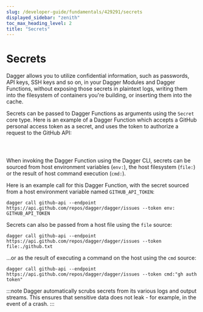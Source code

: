 ```yaml
---
slug: /developer-guide/fundamentals/429291/secrets
displayed_sidebar: "zenith"
toc_max_heading_level: 2
title: "Secrets"
---
```



# Secrets

<PartialExperimentalDocs />

Dagger allows you to utilize confidential information, such as passwords, API keys, SSH keys and so on, in your Dagger Modules and Dagger Functions, without exposing those secrets in plaintext logs, writing them into the filesystem of containers you're building, or inserting them into the cache.

Secrets can be passed to Dagger Functions as arguments using the `Secret` core type. Here is an example of a Dagger Function which accepts a GitHub personal access token as a secret, and uses the token to authorize a request to the GitHub API:

<Tabs groupId="language">
<TabItem value="Go">

```go file=./snippets/secrets/go/main.go
```

</TabItem>
<TabItem value="Python">

```python file=./snippets/secrets/python/main.py
```

</TabItem>
<TabItem value="TypeScript">

```typescript file=./snippets/secrets/typescript/index.ts
```

</TabItem>
</Tabs>

When invoking the Dagger Function using the Dagger CLI, secrets can be sourced from host environment variables (`env:`), the host filesystem (`file:`) or the result of host command execution (`cmd:`).

Here is an example call for this Dagger Function, with the secret sourced from a host environment variable named `GITHUB_API_TOKEN`:

```shell
dagger call github-api --endpoint https://api.github.com/repos/dagger/dagger/issues --token env:
GITHUB_API_TOKEN
```

Secrets can also be passed from a host file using the `file` source:

```shell
dagger call github-api --endpoint https://api.github.com/repos/dagger/dagger/issues --token file:./github.txt
```

...or as the result of executing a command on the host using the `cmd` source:

```shell
dagger call github-api --endpoint https://api.github.com/repos/dagger/dagger/issues --token cmd:"gh auth token"
```

:::note
Dagger automatically scrubs secrets from its various logs and output streams. This ensures that sensitive data does not leak - for example, in the event of a crash.
:::
